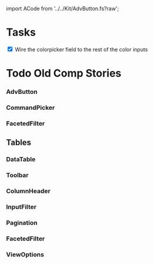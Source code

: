 ﻿import ACode from '../../Kit/AdvButton.fs?raw';

# Tasks

<input type="checkbox" checked={false}/> Wire the colorpicker field to the rest of the color inputs

# Todo Old Comp Stories

### AdvButton
<SourceCode code={ACode}/>

### CommandPicker
<SourceCode code={BCode}/>

### FacetedFilter
<SourceCode code={CCode}/>

## Tables 
### DataTable
<SourceCode code={DCode}/>

### Toolbar
<SourceCode code={ECode}/>

### ColumnHeader
<SourceCode code={FCode}/>

### InputFilter
<SourceCode code={GCode}/>

### Pagination
<SourceCode code={HCode}/>

### FacetedFilter
<SourceCode code={ICode}/>

### ViewOptions
<SourceCode code={JCode}/>

